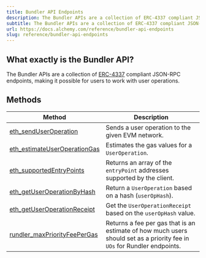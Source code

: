 ```yaml
---
title: Bundler API Endpoints
description: The Bundler APIs are a collection of ERC-4337 compliant JSON-RPC endpoints which makes it possible for users to work with user operations.
subtitle: The Bundler APIs are a collection of ERC-4337 compliant JSON-RPC endpoints which makes it possible for users to work with user operations.
url: https://docs.alchemy.com/reference/bundler-api-endpoints
slug: reference/bundler-api-endpoints
---
```


## What exactly is the Bundler API?

The Bundler APIs are a collection of [ERC-4337](https://eips.ethereum.org/EIPS/eip-4337#rpc-methods-eth-namespace) compliant JSON-RPC endpoints, making it possible for users to work with user operations.

## Methods

| Method                                                                  | Description                                                                                                              |
| ----------------------------------------------------------------------- | ------------------------------------------------------------------------------------------------------------------------ |
| [eth_sendUserOperation](/reference/eth-senduseroperation)               | Sends a user operation to the given EVM network.                                                                         |
| [eth_estimateUserOperationGas](/reference/eth-estimateuseroperationgas) | Estimates the gas values for a `UserOperation`.                                                                          |
| [eth_supportedEntryPoints](/reference/eth-supportedentrypoints)         | Returns an array of the `entryPoint` addresses supported by the client.                                                  |
| [eth_getUserOperationByHash](/reference/eth-getuseroperationbyhash)     | Return a `UserOperation` based on a hash (`userOpHash`).                                                                 |
| [eth_getUserOperationReceipt](/reference/eth-getuseroperationreceipt)   | Get the `UserOperationReceipt` based on the `userOpHash` value.                                                          |
| [rundler_maxPriorityFeePerGas](/reference/rundler-maxpriorityfeepergas) | Returns a fee per gas that is an estimate of how much users should set as a priority fee in `UOs` for Rundler endpoints. |
